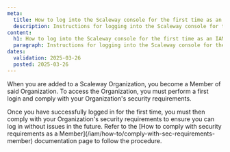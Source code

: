 ```yaml
---
meta:
  title: How to log into the Scaleway console for the first time as an IAM Member
  description: Instructions for logging into the Scaleway console for the first time as an IAM Member
content:
  h1: How to log into the Scaleway console for the first time as an IAM Member
  paragraph: Instructions for logging into the Scaleway console for the first time as an IAM Member
dates:
  validation: 2025-03-26
  posted: 2025-03-26
---
```


When you are added to a Scaleway Organization, you become a Member of said Organization. To access the Organization, you must perform a first login and comply with your Organization's security requirements.

<Macro id="login-member" />


<Message type="important">
Once you have successfully logged in for the first time, you must then comply with your Organization's security requirements to ensure you can log in without issues in the future. Refer to the [How to comply with security requirements as a Member](/iam/how-to/comply-with-sec-requirements-member) documentation page to follow the procedure.
</Message>





